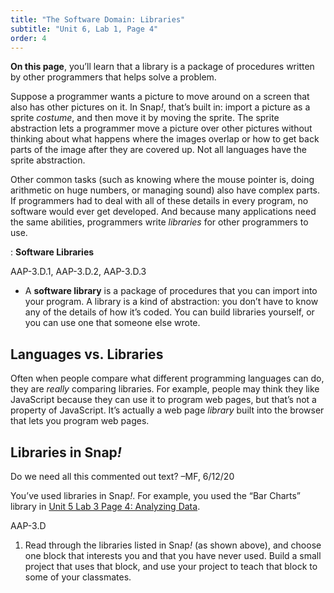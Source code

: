 ```yaml
---
title: "The Software Domain: Libraries"
subtitle: "Unit 6, Lab 1, Page 4"
order: 4
---
```



::: learn
<strong>On this page</strong>, you'll learn that a library is a package of procedures written by other programmers that helps solve a problem.
:::

<p>Suppose a programmer wants a picture to move around on a screen that also has other pictures on it. In Snap<em>!</em>, that's built in: import a picture as a sprite <em>costume</em>, and then move it by moving the sprite. The sprite abstraction lets a programmer move a picture over other pictures without thinking about what happens where the images overlap or how to get back parts of the image after they are covered up. Not all languages have the sprite abstraction.</p>

<p>Other common tasks (such as knowing where the mouse pointer is, doing arithmetic on huge numbers, or managing sound) also have complex parts. If programmers had to deal with all of these details in every program, no software would ever get developed. And because many applications need the same abilities, programmers write <em>libraries</em> for other programmers to use.</p>

::: vocabFullWidth
: <strong>Software Libraries</strong><!-- and <strong>APIs</strong>-->

::: comment
AAP-3.D.1, AAP-3.D.2, AAP-3.D.3
:::

<ul>

<li>A <strong>software library</strong> is a package of procedures that you can import into your program. A library is a kind of abstraction: you don't have to know any of the details of how it's coded. You can build libraries yourself, or you can use one that someone else wrote.</li>

```{=html}
<!--<div class="comment">AAP-3.D.4, AAP-3.D.5</div>
<li>An <strong>application program interface (API)</strong> documents what the user of a library needs to know about it: it's a description of each procedure's purpose, inputs, and outputs (but not its algorithms).</li>-->
```
</ul>
:::

```{=html}
<!--<div class="endnote">
<h4><strong>Web API</strong></h4>
<p>A common kind of API is a <em>web API</em> in which the library exists on someone else's computer. For example, the <a href="https://developers.google.com/maps/documentation/embed/start" title="Google Maps API" target="_blank">Google Maps API</a> describes how to embed a Google Map on your own website.</p>
<p>A web API is just a call to a procedure on another machine. For example, these are three different notations for the same procedure call:
<ul>
<li><a href="https://trends.google.com/trends/explore?q=BJC&geo=US" title="https://trends.google.com/trends/explore?q=BJC&amp;geo=US" target="_blank">https://trends.google.com/trends/explore?q=BJC&amp;geo=US</a></li>
<li><pre class="inline">EXPLORE (q = BJC, geo = US) </pre></li>
<li><img class="" src="/img/6-computers/explore-api-example.png" alt="explore, query: (BJC) geographical location: (US)" title="explore, query: (BJC) geographical location: (US)" /></li>
</ul>
The only difference is that the URL shows where on the Internet to find the procedure.</p>
</div>-->
```
<h2>Languages vs. Libraries</h2>

<p>Often when people compare what different programming languages can do, they are <em>really</em> comparing libraries. For example, people may think they like JavaScript because they can use it to program web pages, but that's not a property of JavaScript. It's actually a web page <em>library</em> built into the browser that lets you program web pages.</p>

<h2>Libraries in Snap<em>!</em></h2>

<!--<div class="todo">Both of these references have now been changed. See <a href="/cur/programming/5-algorithms/3-turning-data-information/4-filtering-data.html?topic=nyc_bjc%2F5-algorithms.topic&course=bjc4nyc.html&novideo&noassignment">5.3.4</a> for <code>pipe</code> and the RGB/HSV library has been cut from 4.5.8. --MF, 8/15/19</div>-->

::: todo
Do we need all this commented out text? --MF, 6/12/20
:::

<p>You've used libraries in Snap<em>!</em>. For example, you used the "Bar Charts" library in <a href="/cur/programming/5-algorithms/3-turning-data-information/4-filtering-data.html?topic=nyc_bjc%2F5-algorithms.topic&course=bjc4nyc.html&novideo&noassignment" title="Unit 5 Lab 3 Page 4: Analyzing Data">Unit 5 Lab 3 Page 4: Analyzing Data</a>.<!--<a href="/cur/programming/2-complexity/4-making-computers-do-math/2-math-predicates.html?topic=nyc_bjc%2F2-conditionals-abstraction.topic&course=bjc4nyc.html&novideo&noassignment" title="Unit 2 Lab 4 Page 1: Mathematical Predicates">Unit 2 Lab 4 Page 1: Mathematical Predicates</a> or the "Set RGB or HSV pen color" Library in <a href="/cur/programming/4-internet/5-representation-compression/6-compression.html?topic=nyc_bjc%2F4-internet.topic&course=bjc4nyc.html&novideo&noassignment" title="Unit 4 Lab 5 Page 8: Data Compression">Unit 4 Lab 5 Page 8: Data Compression</a>, you were importing a library of additional procedures including <code>set pen color</code> and <code>pipe</code>. Snap<em>!</em> also has libraries for many other things, such as one for accessing different parts of words and sentences.<br />
<div class="todo">This image of the libraries list is out of date. It seems like it always will be. Does it matter? --MF, 8/6/19</div>
<img class="indent" src="/img/6-computers/libraries-1.png" alt="Snap! File menu opened with cursor over 'Libraries'" title="Snap! File menu opened with cursor over 'Libraries'" />
<img class="indent" src="/img/6-computers/libraries-words.png" alt="Snap! 'Import library' dialog box highlighting 'Words, sentences' library" title="Snap! 'Import library' dialog box highlighting 'Words, sentences' library" />--></p>

::: {#first .forYouToDo}
::: comment
AAP-3.D
:::

<ol>

<li>Read through the libraries listed in Snap<em>!</em> (as shown above), and choose one block that interests you and that you have never used. Build a small project that uses that block, and use your project to teach that block to some of your classmates.</li>

</ol>
:::
